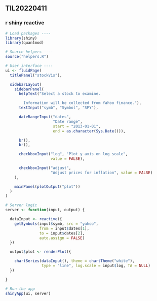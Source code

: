 ## TIL20220411

### r shiny reactive

``` R
# Load packages ----
library(shiny)
library(quantmod)

# Source helpers ----
source("helpers.R")

# User interface ----
ui <- fluidPage(
  titlePanel("stockVis"),

  sidebarLayout(
    sidebarPanel(
      helpText("Select a stock to examine.

        Information will be collected from Yahoo finance."),
      textInput("symb", "Symbol", "SPY"),

      dateRangeInput("dates",
                     "Date range",
                     start = "2013-01-01",
                     end = as.character(Sys.Date())),

      br(),
      br(),

      checkboxInput("log", "Plot y axis on log scale",
                    value = FALSE),

      checkboxInput("adjust",
                    "Adjust prices for inflation", value = FALSE)
    ),

    mainPanel(plotOutput("plot"))
  )
)

# Server logic
server <- function(input, output) {

  dataInput <- reactive({
    getSymbols(input$symb, src = "yahoo",
               from = input$dates[1],
               to = input$dates[2],
               auto.assign = FALSE)
  })

  output$plot <- renderPlot({

    chartSeries(dataInput(), theme = chartTheme("white"),
                type = "line", log.scale = input$log, TA = NULL)
  })

}

# Run the app
shinyApp(ui, server)

```




